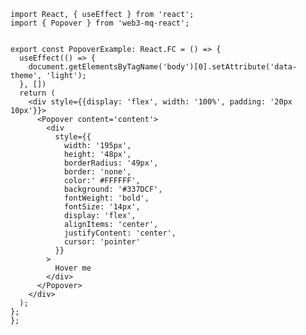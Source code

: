 ```tsx
import React, { useEffect } from 'react';
import { Popover } from 'web3-mq-react';


export const PopoverExample: React.FC = () => {
  useEffect(() => {
    document.getElementsByTagName('body')[0].setAttribute('data-theme', 'light');
  }, [])
  return (
    <div style={{display: 'flex', width: '100%', padding: '20px 10px'}}>
      <Popover content='content'>
        <div 
          style={{
            width: '195px',
            height: '48px',
            borderRadius: '49px',
            border: 'none',
            color:' #FFFFFF',
            background: '#337DCF',
            fontWeight: 'bold',
            fontSize: '14px',
            display: 'flex',
            alignItems: 'center',
            justifyContent: 'center',
            cursor: 'pointer'
          }}
        >
          Hover me
        </div>
      </Popover>
    </div>
  );
}; 
}; 
```